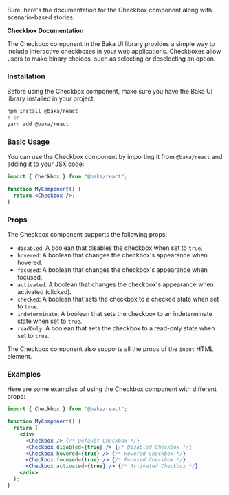 Sure, here's the documentation for the Checkbox component along with scenario-based stories:

**Checkbox Documentation**

The Checkbox component in the Baka UI library provides a simple way to include interactive checkboxes in your web applications. Checkboxes allow users to make binary choices, such as selecting or deselecting an option.

### Installation

Before using the Checkbox component, make sure you have the Baka UI library installed in your project.

```bash
npm install @baka/react
# or
yarn add @baka/react
```

### Basic Usage

You can use the Checkbox component by importing it from `@baka/react` and adding it to your JSX code:

```jsx
import { Checkbox } from "@baka/react";

function MyComponent() {
  return <Checkbox />;
}
```

### Props

The Checkbox component supports the following props:

- `disabled`: A boolean that disables the checkbox when set to `true`.
- `hovered`: A boolean that changes the checkbox's appearance when hovered.
- `focused`: A boolean that changes the checkbox's appearance when focused.
- `activated`: A boolean that changes the checkbox's appearance when activated (clicked).
- `checked`: A boolean that sets the checkbox to a checked state when set to `true`.
- `indeterminate`: A boolean that sets the checkbox to an indeterminate state when set to `true`.
- `readOnly`: A boolean that sets the checkbox to a read-only state when set to `true`.

The Checkbox component also supports all the props of the `input` HTML element.

### Examples

Here are some examples of using the Checkbox component with different props:

```jsx
import { Checkbox } from "@baka/react";

function MyComponent() {
  return (
    <div>
      <Checkbox /> {/* Default Checkbox */}
      <Checkbox disabled={true} /> {/* Disabled Checkbox */}
      <Checkbox hovered={true} /> {/* Hovered Checkbox */}
      <Checkbox focused={true} /> {/* Focused Checkbox */}
      <Checkbox activated={true} /> {/* Activated Checkbox */}
    </div>
  );
}
```
